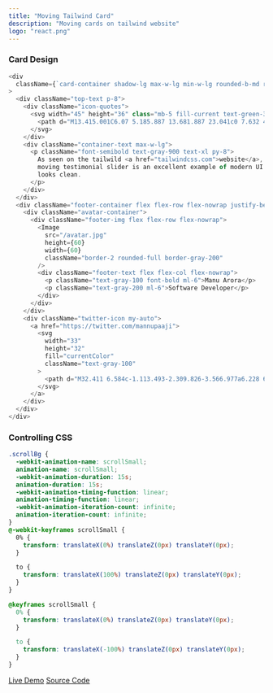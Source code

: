 ```yaml
---
title: "Moving Tailwind Card"
description: "Moving cards on tailwind website"
logo: "react.png"
---
```


### Card Design

```js
<div
  className={`card-container shadow-lg max-w-lg min-w-lg rounded-b-md rounded-t-md ${Styles.scrollBg} transform rotate-12`}
>
  <div className="top-text p-8">
    <div className="icon-quotes">
      <svg width="45" height="36" class="mb-5 fill-current text-green-300">
        <path d="M13.415.001C6.07 5.185.887 13.681.887 23.041c0 7.632 4.608 12.096 9.936 12.096 5.04 0 8.784-4.032 8.784-8.784 0-4.752-3.312-8.208-7.632-8.208-.864 0-2.016.144-2.304.288.72-4.896 5.328-10.656 9.936-13.536L13.415.001zm24.768 0c-7.2 5.184-12.384 13.68-12.384 23.04 0 7.632 4.608 12.096 9.936 12.096 4.896 0 8.784-4.032 8.784-8.784 0-4.752-3.456-8.208-7.776-8.208-.864 0-1.872.144-2.16.288.72-4.896 5.184-10.656 9.792-13.536L38.183.001z"></path>
      </svg>
    </div>
    <div className="container-text max-w-lg">
      <p className="font-semibold text-gray-900 text-xl py-8">
        As seen on the tailwild <a href="tailwindcss.com">website</a>, this
        moving testimonial slider is an excellent example of modern UI that
        looks clean.
      </p>
    </div>
  </div>
  <div className="footer-container flex flex-row flex-nowrap justify-between min-w-lg max-w-lg bg-gradient-to-r from-green-400 to-blue-500 py-4 px-8 rounded-b-lg">
    <div className="avatar-container">
      <div className="footer-img flex flex-row flex-nowrap">
        <Image
          src="/avatar.jpg"
          height={60}
          width={60}
          className="border-2 rounded-full border-gray-200"
        />
        <div className="footer-text flex flex-col flex-nowrap">
          <p className="text-gray-100 font-bold ml-6">Manu Arora</p>
          <p className="text-gray-200 ml-6">Software Developer</p>
        </div>
      </div>
    </div>
    <div className="twitter-icon my-auto">
      <a href="https://twitter.com/mannupaaji">
        <svg
          width="33"
          height="32"
          fill="currentColor"
          className="text-gray-100"
        >
          <path d="M32.411 6.584c-1.113.493-2.309.826-3.566.977a6.228 6.228 0 002.73-3.437 12.4 12.4 0 01-3.944 1.506 6.212 6.212 0 00-10.744 4.253c0 .486.056.958.16 1.414a17.638 17.638 0 01-12.802-6.49 6.208 6.208 0 00-.84 3.122 6.212 6.212 0 002.762 5.17 6.197 6.197 0 01-2.813-.777v.08c0 3.01 2.14 5.52 4.983 6.091a6.258 6.258 0 01-2.806.107 6.215 6.215 0 005.803 4.312 12.464 12.464 0 01-7.715 2.66c-.501 0-.996-.03-1.482-.087a17.566 17.566 0 009.52 2.79c11.426 0 17.673-9.463 17.673-17.671 0-.267-.007-.536-.019-.803a12.627 12.627 0 003.098-3.213l.002-.004z"></path>
        </svg>
      </a>
    </div>
  </div>
</div>
```

### Controlling CSS

```css
.scrollBg {
  -webkit-animation-name: scrollSmall;
  animation-name: scrollSmall;
  -webkit-animation-duration: 15s;
  animation-duration: 15s;
  -webkit-animation-timing-function: linear;
  animation-timing-function: linear;
  -webkit-animation-iteration-count: infinite;
  animation-iteration-count: infinite;
}
@-webkit-keyframes scrollSmall {
  0% {
    transform: translateX(0%) translateZ(0px) translateY(0px);
  }

  to {
    transform: translateX(100%) translateZ(0px) translateY(0px);
  }
}

@keyframes scrollSmall {
  0% {
    transform: translateX(0%) translateZ(0px) translateY(0px);
  }

  to {
    transform: translateX(-100%) translateZ(0px) translateY(0px);
  }
}
```

[Live Demo](http://manuarora.in/demos/demo/movingcard)
[Source Code](https://github.com/manuarora700/portfolio-website/tree/master/pages/demos/demo/movingcard)
